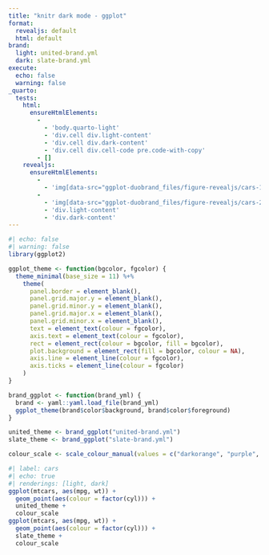 ```yaml
---
title: "knitr dark mode - ggplot"
format:
  revealjs: default
  html: default
brand:
  light: united-brand.yml
  dark: slate-brand.yml
execute:
  echo: false
  warning: false
_quarto:
  tests:
    html:
      ensureHtmlElements:
        -
          - 'body.quarto-light'
          - 'div.cell div.light-content'
          - 'div.cell div.dark-content'
          - 'div.cell div.cell-code pre.code-with-copy'
        - []
    revealjs:
      ensureHtmlElements:
        -
          - 'img[data-src="ggplot-duobrand_files/figure-revealjs/cars-1.png"]'
        -
          - 'img[data-src="ggplot-duobrand_files/figure-revealjs/cars-2.png"]'
          - 'div.light-content'
          - 'div.dark-content'
---
```


```r
#| echo: false
#| warning: false
library(ggplot2)

ggplot_theme <- function(bgcolor, fgcolor) {
  theme_minimal(base_size = 11) %+%
    theme(
      panel.border = element_blank(),
      panel.grid.major.y = element_blank(),
      panel.grid.minor.y = element_blank(),
      panel.grid.major.x = element_blank(),
      panel.grid.minor.x = element_blank(),
      text = element_text(colour = fgcolor),
      axis.text = element_text(colour = fgcolor),
      rect = element_rect(colour = bgcolor, fill = bgcolor),
      plot.background = element_rect(fill = bgcolor, colour = NA),
      axis.line = element_line(colour = fgcolor),
      axis.ticks = element_line(colour = fgcolor)
    )
}

brand_ggplot <- function(brand_yml) {
  brand <- yaml::yaml.load_file(brand_yml)
  ggplot_theme(brand$color$background, brand$color$foreground)
}

united_theme <- brand_ggplot("united-brand.yml")
slate_theme <- brand_ggplot("slate-brand.yml")

colour_scale <- scale_colour_manual(values = c("darkorange", "purple", "cyan4"))
```

```r
#| label: cars
#| echo: true
#| renderings: [light, dark]
ggplot(mtcars, aes(mpg, wt)) +
  geom_point(aes(colour = factor(cyl))) +
  united_theme +
  colour_scale
ggplot(mtcars, aes(mpg, wt)) +
  geom_point(aes(colour = factor(cyl))) +
  slate_theme +
  colour_scale
```
